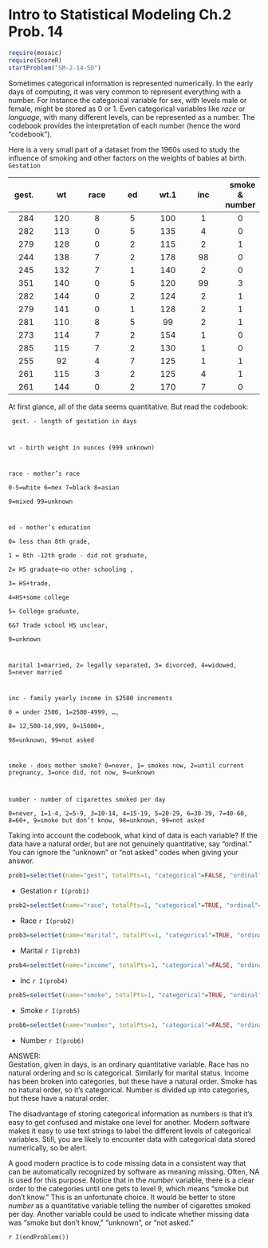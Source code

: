 Intro to Statistical Modeling Ch.2 Prob. 14
========================================================
```r
require(mosaic)
require(ScoreR)
startProblem("SM-2-14-SD")
```

Sometimes categorical information is represented numerically.  In the early days of computing, it was very common to represent everything with a number.  For instance the categorical variable for sex, with levels male or female, might be stored as 0 or 1.  Even categorical variables like *race* or *language*, with many different levels, can be represented as a number.  The codebook
provides the interpretation of each number (hence the word "codebook").

Here is a very small part of a dataset from the 1960s used to study the influence of smoking and other factors on the weights of babies at birth. `Gestation`


gest. &nbsp; |  &nbsp; wt  &nbsp; |  &nbsp; race  &nbsp; |  &nbsp; ed  &nbsp; |  &nbsp; wt.1  &nbsp; |  &nbsp; inc  &nbsp; |  &nbsp; smoke & number
|:---:|:---:|:---:|:---:|:---:|:---:|:---:|
284 | 120 | 8 | 5 | 100 | 1 | 0 | 0
282 | 113 | 0 | 5 | 135 | 4 | 0 | 0
279 | 128 | 0 | 2 | 115 | 2 | 1 | 1
244 | 138 | 7 | 2 | 178 | 98 | 0 | 0
245 | 132 | 7 | 1 | 140 | 2 | 0 | 0
351 | 140 | 0 | 5 | 120 | 99 | 3 | 2
282 | 144 | 0 | 2 | 124 | 2 | 1 | 1
279 | 141 | 0 | 1 | 128 | 2 | 1 | 1
281 | 110 | 8 | 5 | 99 | 2 | 1 | 2
273 | 114 | 7 | 2 | 154 | 1 | 0 | 0
285 | 115 | 7 | 2 | 130 | 1 | 0 | 0
255 | 92 | 4 | 7 | 125 | 1 | 1 | 5
261 | 115 | 3 | 2 | 125 | 4 | 1 | 5
261 | 144 | 0 | 2 | 170 | 7 | 0 | 0


At first glance, all of the data seems quantitative.  But read the codebook:

<code>
gest. - length of gestation in days    

wt -  birth weight in ounces (999 unknown)    

race - mother's race     
   0-5=white 6=mex 7=black 8=asian     
   9=mixed 99=unknown      

ed - mother's education     
   0= less than 8th grade,     
   1 = 8th -12th grade - did not graduate,     
   2= HS graduate--no other schooling ,     
   3= HS+trade,    
   4=HS+some college     
   5= College graduate,     
   6&7 Trade school HS unclear,     
   9=unknown      

marital 1=married, 2= legally separated, 3= divorced, 4=widowed, 5=never married

inc - family yearly income in $2500 increments     
  0 = under 2500, 1=2500-4999, ...,      
  8= 12,500-14,999, 9=15000+,    
  98=unknown, 99=not asked     

smoke - does mother smoke? 0=never, 1= smokes now, 2=until current pregnancy, 3=once did, not now, 9=unknown

number - number of cigarettes smoked per day     
 0=never, 1=1-4, 2=5-9, 3=10-14, 4=15-19, 5=20-29, 6=30-39, 7=40-60, 8=60+, 9=smoke but don't know, 98=unknown, 99=not asked
</code>


Taking into account the codebook, what kind of data is each variable? If the data have a natural order, but are not genuinely quantitative, say "ordinal."  You can ignore the "unknown" or "not asked" codes when giving your answer.
```r
prob1=selectSet(name="gest", totalPts=1, "categorical"=FALSE, "ordinal"=FALSE, "quantitative"=TRUE)
```
* Gestation `r I(prob1)`
```r
prob2=selectSet(name="race", totalPts=1, "categorical"=TRUE, "ordinal"=FALSE, "quantitative"=FALSE)
```
* Race `r I(prob2)`
```r
prob3=selectSet(name="marital", totalPts=1, "categorical"=TRUE, "ordinal"=FALSE, "quantitative"=FALSE)
```
* Marital `r I(prob3)`
```r
prob4=selectSet(name="income", totalPts=1, "categorical"=FALSE, "ordinal"=TRUE, "quantitative"=FALSE)
```
* Inc `r I(prob4)`
```r
prob5=selectSet(name="smoke", totalPts=1, "categorical"=TRUE, "ordinal"=FALSE, "quantitative"=FALSE)
```
* Smoke `r I(prob5)`
```r
prob6=selectSet(name="number", totalPts=1, "categorical"=FALSE, "ordinal"=TRUE, "quantitative"=FALSE)
```
* Number `r I(prob6)`

<aside>
ANSWER:    
Gestation, given in days, is an ordinary quantitative variable.  Race has no natural ordering and so is categorical.  Similarly for marital status.  Income has been broken into categories, but these have a natural order.  Smoke has no natural order, so it's categorical.  Number is divided up into categories, but these have a natural order.
</aside>

The disadvantage of storing categorical information as numbers is that it's easy to get confused and mistake one level for another.  Modern software makes it easy to use text strings to label the different levels of categorical variables.  Still, you are likely to encounter data with categorical data stored numerically, so be alert.

A good modern practice is to code missing data in a consistent way that can be automatically recognized by software as meaning missing.  Often, NA is used for this purpose.  Notice that in the *number* variable, there is a clear order to the categories until one gets to level 9, which means "smoke but don't know."  This is an unfortunate choice.  It would be better to store *number* as a quantitative variable telling the number of cigarettes smoked per day.  Another variable could be used to indicate whether missing data was "smoke but don't know," "unknown", or "not asked."  

`r I(endProblem())`